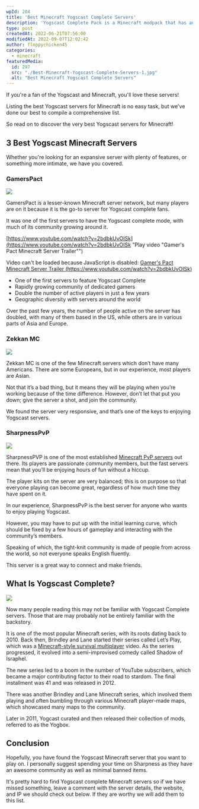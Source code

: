 ```yaml
---
wpId: 204
title: 'Best Minecraft Yogscast Complete Servers'
description: 'Yogscast Complete Pack is a Minecraft modpack that has anything from magic and spells to technology. It''s heavily based on the Resonant Rise 2 Mod pack, made by those who put together Resonant rise themselves!'
type: post
createdAt: 2022-06-21T07:56:00
modifiedAt: 2022-09-07T12:02:42
author: floppychicken45
categories:
  - minecraft
featuredMedia:
  id: 297
  src: "./Best-Minecraft-Yogscast-Complete-Servers-1.jpg"
  alt: "Best Minecraft Yogscast Complete Servers"
---
```



If you're a fan of the Yogscast and Minecraft, you'll love these servers!

Listing the best Yogscast servers for Minecraft is no easy task, but we've done our best to compile a comprehensive list.

So read on to discover the very best Yogscast servers for Minecraft!

## 3 Best Yogscast Minecraft Servers

Whether you're looking for an expansive server with plenty of features, or something more intimate, we have you covered.

### GamersPact

![](@assets/images/posts/best-minecraft-yogscast-complete-servers/GamersPact-Yogscast-Complete-1024x576.jpg)

GamersPact is a lesser-known Minecraft server network, but many players are on it because it is the go-to server for Yogscast complete fans.

It was one of the first servers to have the Yogscast complete mode, with much of its community growing around it.

[https://www.youtube.com/watch?v=2bdbkUvOISk](https://www.youtube.com/watch?v=2bdbkUvOISk "Play video \"Gamer's Pact Minecraft Server Trailer\"")

Video can't be loaded because JavaScript is disabled: [Gamer's Pact Minecraft Server Trailer (https://www.youtube.com/watch?v=2bdbkUvOISk)](https://www.youtube.com/watch?v=2bdbkUvOISk "Gamer's Pact Minecraft Server Trailer")

*   One of the first servers to feature Yogscast Complete
*   Rapidly growing community of dedicated gamers
*   Double the number of active players in just a few years
*   Geographic diversity with servers around the world

Over the past few years, the number of people active on the server has doubled, with many of them based in the US, while others are in various parts of Asia and Europe.

### Zekkan MC

![](@assets/images/posts/best-minecraft-yogscast-complete-servers/Zekkan-MC-yogscast-minecraft-servers-1024x578.png)

Zekkan MC is one of the few Minecraft servers which don’t have many Americans. There are some Europeans, but in our experience, most players are Asian.

Not that it’s a bad thing, but it means they will be playing when you’re working because of the time difference. However, don’t let that put you down; give the server a shot, and join the community.

We found the server very responsive, and that’s one of the keys to enjoying Yogscast servers.

### SharpnessPvP

![](@assets/images/posts/best-minecraft-yogscast-complete-servers/Sharpness-PvP-1.png)

SharpnessPVP is one of the most established [Minecraft PvP servers](https://www.ghostcap.com/best-minecraft-pvp-servers/) out there. Its players are passionate community members, but the fast servers mean that you’ll be enjoying hours of fun without a hiccup.

The player kits on the server are very balanced; this is on purpose so that everyone playing can become great, regardless of how much time they have spent on it.

In our experience, SharpnessPvP is the best server for anyone who wants to enjoy playing Yogscast.

However, you may have to put up with the initial learning curve, which should be fixed by a few hours of gameplay and interacting with the community’s members.

Speaking of which, the tight-knit community is made of people from across the world, so not everyone speaks English fluently.

This server is a great way to connect and make friends.

## What Is Yogscast Complete?

![](@assets/images/posts/best-minecraft-yogscast-complete-servers/What-Is-Yogscast-Complete-1024x537.png)

Now many people reading this may not be familiar with Yogscast Complete servers. Those that are may probably not be entirely familiar with the backstory.

It is one of the most popular Minecraft series, with its roots dating back to 2010. Back then, Brindley and Lane started their series called Let’s Play, which was a [Minecraft-style survival multiplayer](https://www.ghostcap.com/best-minecraft-survival-servers/) video. As the series progressed, it evolved into a semi-improvised comedy called Shadow of Israphel.

The new series led to a boom in the number of YouTube subscribers, which became a major contributing factor to their road to stardom. The final installment was 41 and was released in 2012.

There was another Brindley and Lane Minecraft series, which involved them playing and often bumbling through various Minecraft player-made maps, which showcased many maps to the community.

Later in 2011, Yogcast curated and then released their collection of mods, referred to as the Yogbox.

## Conclusion

Hopefully, you have found the Yogscast Minecraft server that you want to play on. I personally suggest spending your time on Sharpness as they have an awesome community as well as minimal banned items.

It's pretty hard to find Yogscast complete Minecraft servers so if we have missed something, leave a comment with the server details, the website, and IP we should check out below. If they are worthy we will add them to this list.